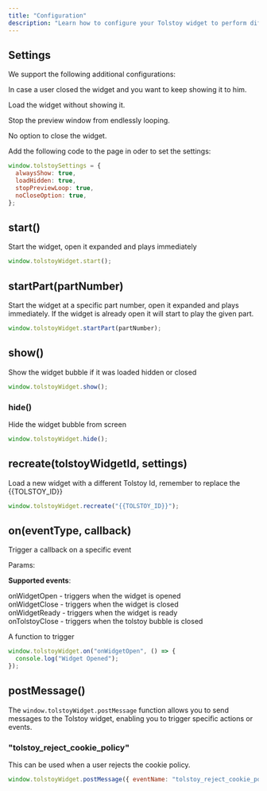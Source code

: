 ```yaml
---
title: "Configuration"
description: "Learn how to configure your Tolstoy widget to perform different functions on your site."
---
```


## Settings

We support the following additional configurations:

<Param query="alwaysShow" type="boolean" default="true">

In case a user closed the widget and you want to keep showing it to him.

</Param>

<Param query="loadHidden" type="boolean" default="true">

Load the widget without showing it.

</Param>

<Param query="stopPreviewLoop" type="boolean" default="true">

Stop the preview window from endlessly looping.

</Param>

<Param query="noCloseOption" type="boolean" default="true">

No option to close the widget.

</Param>

Add the following code to the page in oder to set the settings:

```javascript
window.tolstoySettings = {
  alwaysShow: true,
  loadHidden: true,
  stopPreviewLoop: true,
  noCloseOption: true,
};
```

## start()

Start the widget, open it expanded and plays immediately

```javascript
window.tolstoyWidget.start();
```

## startPart(partNumber)

Start the widget at a specific part number, open it expanded and plays immediately. If the widget is already open it will start to play the given part.

```javascript
window.tolstoyWidget.startPart(partNumber);
```

## show()

Show the widget bubble if it was loaded hidden or closed

```javascript
window.tolstoyWidget.show();
```

### hide()

Hide the widget bubble from screen

```javascript
window.tolstoyWidget.hide();
```

## recreate(tolstoyWidgetId, settings)

Load a new widget with a different Tolstoy Id, remember to replace the \{\{TOLSTOY_ID}}

```javascript
window.tolstoyWidget.recreate("{{TOLSTOY_ID}}");
```

## on(eventType, callback)

Trigger a callback on a specific event

Params:

<Param query="eventType" type='"onWidgetOpen" | "onWidgetClose" | "onWidgetReady" | "onTolstoyClose"'>

**Supported events**:

onWidgetOpen - triggers when the widget is opened <br>
onWidgetClose - triggers when the widget is closed <br>
onWidgetReady - triggers when the widget is ready <br>
onTolstoyClose - triggers when the tolstoy bubble is closed

</Param>

<Param query="callback" type="function">

A function to trigger

</Param>

```javascript
window.tolstoyWidget.on("onWidgetOpen", () => {
  console.log("Widget Opened");
});
```

## postMessage()

The `window.tolstoyWidget.postMessage` function allows you to send messages to the Tolstoy widget, enabling you to trigger specific actions or events.

### "tolstoy_reject_cookie_policy"

This can be used when a user rejects the cookie policy.

```javascript
window.tolstoyWidget.postMessage({ eventName: "tolstoy_reject_cookie_policy" });
```
